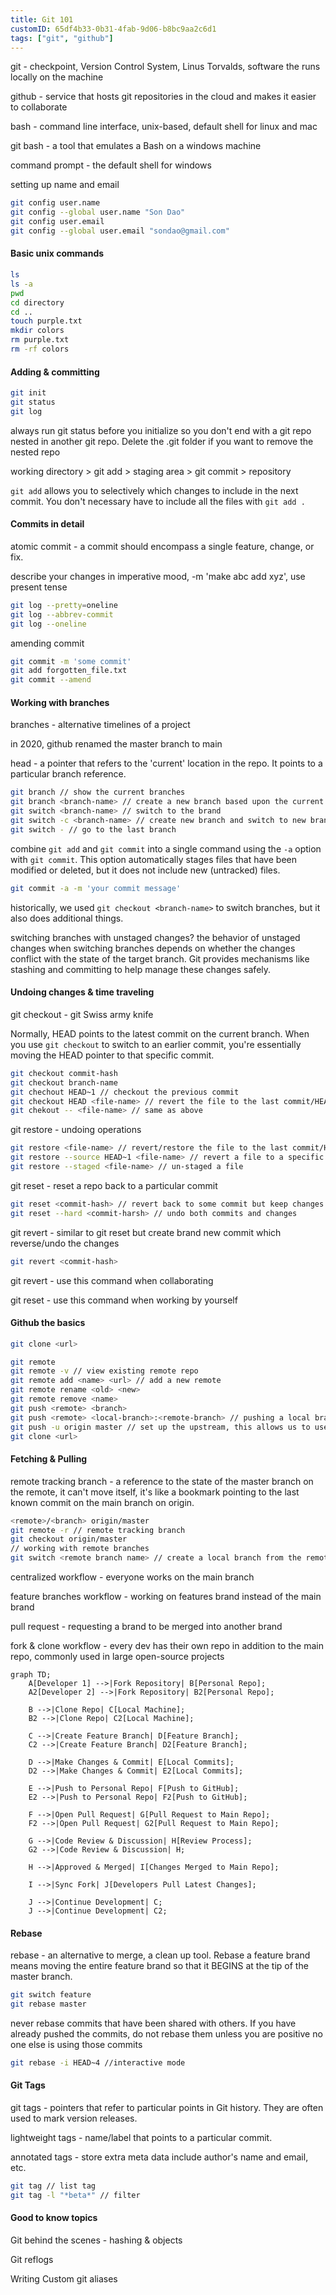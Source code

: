 ```yaml
---
title: Git 101
customID: 65df4b33-0b31-4fab-9d06-b8bc9aa2c6d1
tags: ["git", "github"]
---
```


git - checkpoint, Version Control System, Linus Torvalds, software the runs locally on the machine

github - service that hosts git repositories in the cloud and makes it easier to collaborate

bash - command line interface, unix-based, default shell for linux and mac

git bash - a tool that emulates a Bash on a windows machine

command prompt - the default shell for windows

setting up name and email

```bash
git config user.name
git config --global user.name "Son Dao"
git config user.email
git config --global user.email "sondao@gmail.com"
```

#### Basic unix commands

```bash
ls
ls -a
pwd
cd directory
cd ..
touch purple.txt
mkdir colors
rm purple.txt
rm -rf colors
```

#### Adding & committing

```bash
git init
git status
git log
```

always run git status before you initialize so you don't end with a git repo nested in another git repo. Delete the .git folder if you want to remove the nested repo

working directory > git add > staging area > git commit > repository

`git add` allows you to selectively which changes to include in the next commit. You don't necessary have to include all the files with `git add .`

#### Commits in detail

atomic commit - a commit should encompass a single feature, change, or fix.

describe your changes in imperative mood, -m 'make abc add xyz', use present tense

```bash
git log --pretty=oneline
git log --abbrev-commit
git log --oneline
```

amending commit

```bash
git commit -m 'some commit'
git add forgotten_file.txt
git commit --amend
```

#### Working with branches

branches - alternative timelines of a project

in 2020, github renamed the master branch to main

head - a pointer that refers to the 'current' location in the repo. It points to a particular branch reference.

```bash
git branch // show the current branches
git branch <branch-name> // create a new branch based upon the current HEAD
git switch <branch-name> // switch to the brand
git switch -c <branch-name> // create new branch and switch to new branch
git switch - // go to the last branch
```

combine `git add` and `git commit` into a single command using the `-a` option with `git commit`. This option automatically stages files that have been modified or deleted, but it does not include new (untracked) files.

```bash
git commit -a -m 'your commit message'
```

historically, we used `git checkout <branch-name>` to switch branches, but it also does additional things.

switching branches with unstaged changes? the behavior of unstaged changes when switching branches depends on whether the changes conflict with the state of the target branch. Git provides mechanisms like stashing and committing to help manage these changes safely.

#### Undoing changes & time traveling

git checkout - git Swiss army knife

Normally, HEAD points to the latest commit on the current branch. When you use `git checkout` to switch to an earlier commit, you're essentially moving the HEAD pointer to that specific commit.

```bash
git checkout commit-hash
git checkout branch-name
git chechout HEAD~1 // checkout the previous commit
git checkout HEAD <file-name> // revert the file to the last commit/HEAD
git chekout -- <file-name> // same as above
```

git restore - undoing operations

```bash
git restore <file-name> // revert/restore the file to the last commit/HEAD
git restore --source HEAD~1 <file-name> // revert a file to a specific commit
git restore --staged <file-name> // un-staged a file
```

git reset - reset a repo back to a particular commit

```bash
git reset <commit-hash> // revert back to some commit but keep changes in working directory, use this in conjunction with git switch -c <new-branch> to move the changes to another branch.
git reset --hard <commit-harsh> // undo both commits and changes
```

git revert - similar to git reset but create brand new commit which reverse/undo the changes

```bash
git revert <commit-hash>
```

git revert - use this command when collaborating

git reset - use this command when working by yourself

#### Github the basics

```bash
git clone <url>
```

```bash
git remote
git remote -v // view existing remote repo
git remote add <name> <url> // add a new remote
git remote rename <old> <new>
git remote remove <name>
git push <remote> <branch>
git push <remote> <local-branch>:<remote-branch> // pushing a local branch to a remote branch with different name
git push -u origin master // set up the upstream, this allows us to use git push without classifying local and remote branches
git clone <url>
```

#### Fetching & Pulling

remote tracking branch - a reference to the state of the master branch on the remote, it can't move itself, it's like a bookmark pointing to the last known commit on the main branch on origin.

```bash
<remote>/<branch> origin/master
git remote -r // remote tracking branch
git checkout origin/master
// working with remote branches
git switch <remote branch name> // create a local branch from the remote branch
```

centralized workflow - everyone works on the main branch

feature branches workflow - working on features brand instead of the main brand

pull request - requesting a brand to be merged into another brand

fork & clone workflow - every dev has their own repo in addition to the main repo, commonly used in large open-source projects

```mermaid
graph TD;
    A[Developer 1] -->|Fork Repository| B[Personal Repo];
    A2[Developer 2] -->|Fork Repository| B2[Personal Repo];

    B -->|Clone Repo| C[Local Machine];
    B2 -->|Clone Repo| C2[Local Machine];

    C -->|Create Feature Branch| D[Feature Branch];
    C2 -->|Create Feature Branch| D2[Feature Branch];

    D -->|Make Changes & Commit| E[Local Commits];
    D2 -->|Make Changes & Commit| E2[Local Commits];

    E -->|Push to Personal Repo| F[Push to GitHub];
    E2 -->|Push to Personal Repo| F2[Push to GitHub];

    F -->|Open Pull Request| G[Pull Request to Main Repo];
    F2 -->|Open Pull Request| G2[Pull Request to Main Repo];

    G -->|Code Review & Discussion| H[Review Process];
    G2 -->|Code Review & Discussion| H;

    H -->|Approved & Merged| I[Changes Merged to Main Repo];

    I -->|Sync Fork| J[Developers Pull Latest Changes];

    J -->|Continue Development| C;
    J -->|Continue Development| C2;
```

#### Rebase

rebase - an alternative to merge, a clean up tool. Rebase a feature brand means moving the entire feature brand so that it BEGINS at the tip of the master branch.

```bash
git switch feature
git rebase master
```

never rebase commits that have been shared with others. If you have already pushed the commits, do not rebase them unless you are positive no one else is using those commits

```bash
git rebase -i HEAD~4 //interactive mode
```

#### Git Tags

git tags - pointers that refer to particular points in Git history. They are often used to mark version releases.

lightweight tags - name/label that points to a particular commit.

annotated tags - store extra meta data include author's name and email, etc.

```bash
git tag // list tag
git tag -l "*beta*" // filter
```

#### Good to know topics

Git behind the scenes - hashing & objects

Git reflogs

Writing Custom git aliases
